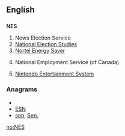 {{also|nes|ness|Nes|Ness|-ness}}
==English==

==={{initialism}}===
'''NES'''

# News Election Service
# [[National Election Studies]]
# [[Nortel Energy Saver]]
# {{Canada}} National Employment Service (of Canada)
# {{video games}} [[w:Nintendo Entertainment System|Nintendo Entertainment System]]

===Anagrams===
* {{alphagram|[[ens#English|ens]]}} 
* [[ESN#English|ESN]]
* [[sen#English|sen]], [[Sen.#English|Sen.]]


[[no:NES]]